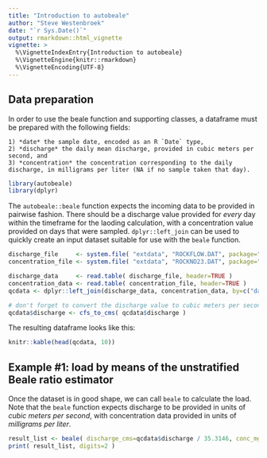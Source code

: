```yaml
---
title: "Introduction to autobeale"
author: "Steve Westenbroek"
date: "`r Sys.Date()`"
output: rmarkdown::html_vignette
vignette: >
  %\VignetteIndexEntry{Introduction to autobeale}
  %\VignetteEngine{knitr::rmarkdown}
  %\VignetteEncoding{UTF-8}
---
```


## Data preparation

In order to use the beale function and supporting classes, a dataframe must be prepared with the following fields:

    1) *date* the sample date, encoded as an R `Date` type,
    2) *discharge* the daily mean discharge, provided in cubic meters per second, and
    3) *concentration* the concentration corresponding to the daily discharge, in milligrams per liter (NA if no sample taken that day).

```r

library(autobeale)
library(dplyr)


```

The `autobeale::beale` function expects the incoming data to be provided in pairwise fashion. There should be a discharge value provided for *every* day within the timeframe for the laoding calculation, with a concentration value provided on days that were sampled. `dplyr::left_join` can be used to quickly create an input dataset suitable for use with the `beale` function.

```r

discharge_file     <- system.file( "extdata", "ROCKFLOW.DAT", package="autobeale")
concentration_file <- system.file( "extdata", "ROCKNO23.DAT", package="autobeale")

discharge_data     <- read.table( discharge_file, header=TRUE )
concentration_data <- read.table( concentration_file, header=TRUE )
qcdata <- dplyr::left_join(discharge_data, concentration_data, by=c("date" = "date") )

# don't forget to convert the discharge value to cubic meters per second!
qcdata$discharge <- cfs_to_cms( qcdata$discharge )

```

The resulting dataframe looks like this:

```r
knitr::kable(head(qcdata, 10))
```

## Example #1: load by means of the unstratified Beale ratio estimator

Once the dataset is in good shape, we can call `beale` to calculate the load. Note that the `beale` function expects discharge to be provided in units of *cubic meters per second*, with concentration data provided in units of *milligrams per liter*.

```r
result_list <- beale( discharge_cms=qcdata$discharge / 35.3146, conc_mg_L=qcdata$concentration )
print( result_list, digits=2 )
```



